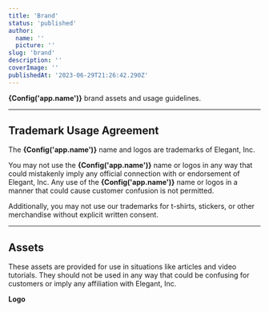 ```yaml
---
title: 'Brand'
status: 'published'
author:
  name: ''
  picture: ''
slug: 'brand'
description: ''
coverImage: ''
publishedAt: '2023-06-29T21:26:42.290Z'
---
```



**{Config('app.name')}** brand assets and usage guidelines.

---

## Trademark Usage Agreement

The **{Config('app.name')}** name and logos are trademarks of Elegant, Inc.

You may not use the **{Config('app.name')}** name or logos in any way that could mistakenly imply any official connection with or endorsement of Elegant, Inc. Any use of the **{Config('app.name')}** name or logos in a manner that could cause customer confusion is not permitted.

Additionally, you may not use our trademarks for t-shirts, stickers, or other merchandise without explicit written consent.

---

## Assets

These assets are provided for use in situations like articles and video tutorials. They should not be used in any way that could be confusing for customers or imply any affiliation with Elegant, Inc.



**Logo**


